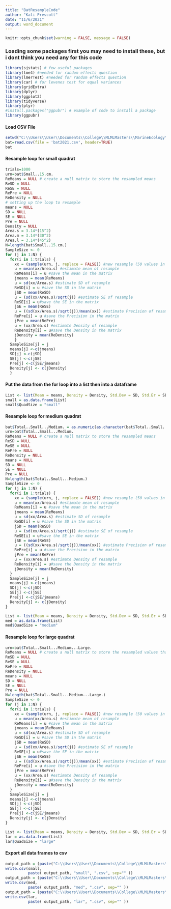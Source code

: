 ---
title: "BatResampleCode"
author: "Kali Prescott"
date: "11/6/2021"
output: word_document
---

```{r setup, include=FALSE} 
knitr::opts_chunk$set(warning = FALSE, message = FALSE) 
```

### Loading some packages first you may need to install these, but i dont think you need any for this code

```{r packages}
library(sjstats) # few useful packages
library(lme4) #needed for random effects question
library(lmerTest) #needed for random effects question
library(car) # for levenes test for equal variances
library(gridExtra)
library(dplyr)
library(ggplot2)
library(tidyverse)
library(plyr)
#install.packages("ggpubr") # example of code to install a package
library(ggpubr)
```


#### Load CSV File

```{r load file}
setwd("C:\\Users\\User\\Documents\\College\\MLMLMasters\\MarineEcology\\BatLab\\")
bat=read.csv(file = 'bat2021.csv', header=TRUE)
bat
```

#### Resample loop for small quadrat

```{r resample small}
trials=1000
urn=bat$Small..15.cm.
ReMeans = NULL # create a null matrix to store the resampled means
ReSD = NULL
ReSE = NULL
RePre = NULL
ReDensity = NULL
# setting up the loop to resample
means = NULL
SD = NULL
SE = NULL
Pre = NULL
Density = NULL
Area.s = 3.14*(15^2)
Area.m = 3.14*(30^2)
Area.l = 3.14*(45^2)
N=length(bat$Small..15.cm.)
SampleSize <- 0
for (j in 1:N) { 
  for(i in 1:trials) {
    xx = (sample(urn, j, replace = FALSE)) #new resample (50 values in this case)
    u = mean(xx/Area.s) #estimate mean of resample
    ReMeans[i] = u #save the mean in the matrix
    jmeans = mean(ReMeans)
    u = sd(xx/Area.s) #estimate SD of resample
    ReSD[i] = u #save the SD in the matrix
    jSD = mean(ReSD)
    u = (sd(xx/Area.s)/sqrt(j)) #estimate SE of resample
    ReSE[i] = u#save the SE in the matrix
    jSE = mean(ReSE)
    u = ((sd(xx/Area.s)/sqrt(j))/mean(xx)) #estimate Precision of resample
    RePre[i] = u #save the Precision in the matrix
    jPre = mean(RePre)
    u = (xx/Area.s) #estimate Density of resample
    ReDensity[i] = u#save the Density in the matrix
    jDensity = mean(ReDensity)
    }
  SampleSize[j] = j
  means[j] <-c(jmeans)
  SD[j] <-c(jSD) 
  SE[j] <-c(jSE)
  Pre[j] <-c(jSE/jmeans)
  Density[j] <- c(jDensity)
  }  
```

#### Put the data from the for loop into a list then into a dataframe

```{r export small}  
List <- list(Mean = means, Density = Density, Std.Dev = SD, Std.Er = SE, Precision = Pre, SampleSize=SampleSize)
small = as.data.frame(List)
small$QuadSize = "small" 
```

#### Resample loop for medium quadrat

```{r resample medium}

bat$Total..Small...Medium. = as.numeric(as.character(bat$Total..Small...Medium.))
urn=bat$Total..Small...Medium.
ReMeans = NULL # create a null matrix to store the resampled means
ReSD = NULL
ReSE = NULL
RePre = NULL
ReDensity = NULL
means = NULL
SD = NULL
SE = NULL
Pre = NULL
N=length(bat$Total..Small...Medium.)
SampleSize <- 0
for (j in 1:N) { 
  for(i in 1:trials) {
    xx = (sample(urn, j, replace = FALSE)) #new resample (50 values in this case)
    u = mean(xx/Area.s) #estimate mean of resample
    ReMeans[i] = u #save the mean in the matrix
    jmeans = mean(ReMeans)
    u = sd(xx/Area.s) #estimate SD of resample
    ReSD[i] = u #save the SD in the matrix
    jSD = mean(ReSD)
    u = (sd(xx/Area.s)/sqrt(j)) #estimate SE of resample
    ReSE[i] = u#save the SE in the matrix
    jSE = mean(ReSE)
    u = ((sd(xx/Area.s)/sqrt(j))/mean(xx)) #estimate Precision of resample
    RePre[i] = u #save the Precision in the matrix
    jPre = mean(RePre)
    u = (xx/Area.s) #estimate Density of resample
    ReDensity[i] = u#save the Density in the matrix
    jDensity = mean(ReDensity)
  }
  SampleSize[j] = j
  means[j] <-c(jmeans)
  SD[j] <-c(jSD) 
  SE[j] <-c(jSE)
  Pre[j] <-c(jSE/jmeans)
  Density[j] <- c(jDensity)
} 
```

```{r export med}
List <- list(Mean = means, Density = Density, Std.Dev = SD, Std.Er = SE, Precision = Pre, SampleSize=SampleSize)
med = as.data.frame(List)
med$QuadSize = "medium" 
```

#### Resample loop for large quadrat

```{r resample lar}
urn=bat$Total..Small...Medium...Large.
ReMeans = NULL # create a null matrix to store the resampled values that are calculated in the loop
ReSD = NULL
ReSE = NULL
RePre = NULL
ReDensity = NULL
means = NULL
SD = NULL
SE = NULL
Pre = NULL
N=length(bat$Total..Small...Medium...Large.)
SampleSize <- 0
for (j in 1:N) { 
  for(i in 1:trials) {
    xx = (sample(urn, j, replace = FALSE)) #new resample (50 values in this case)
    u = mean(xx/Area.s) #estimate mean of resample
    ReMeans[i] = u #save the mean in the matrix
    jmeans = mean(ReMeans)
    u = sd(xx/Area.s) #estimate SD of resample
    ReSD[i] = u #save the SD in the matrix
    jSD = mean(ReSD)
    u = (sd(xx/Area.s)/sqrt(j)) #estimate SE of resample
    ReSE[i] = u#save the SE in the matrix
    jSE = mean(ReSE)
    u = ((sd(xx/Area.s)/sqrt(j))/mean(xx)) #estimate Precision of resample
    RePre[i] = u #save the Precision in the matrix
    jPre = mean(RePre)
    u = (xx/Area.s) #estimate Density of resample
    ReDensity[i] = u#save the Density in the matrix
    jDensity = mean(ReDensity)
  }
  SampleSize[j] = j
  means[j] <-c(jmeans)
  SD[j] <-c(jSD) 
  SE[j] <-c(jSE)
  Pre[j] <-c(jSE/jmeans)
  Density[j] <- c(jDensity)
} 
```

```{r export lar}
List <- list(Mean = means, Density = Density, Std.Dev = SD, Std.Er = SE, Precision = Pre, SampleSize=SampleSize)
lar = as.data.frame(List)
lar$QuadSize = "large" 
```

#### Export all data frames to csv 

```{r export all}
output_path = (paste("C:\\Users\\User\\Documents\\College\\MLMLMasters\\MarineEcology\\BatLab\\outfile\\", sep = ""))
write.csv(small,
          paste( output_path, "small", ".csv", sep="" ))
output_path = (paste("C:\\Users\\User\\Documents\\College\\MLMLMasters\\MarineEcology\\BatLab\\outfile\\", sep = ""))
write.csv(med,
          paste( output_path, "med", ".csv", sep="" ))
output_path = (paste("C:\\Users\\User\\Documents\\College\\MLMLMasters\\MarineEcology\\BatLab\\outfile\\", sep = ""))
write.csv(lar,
          paste( output_path, "lar", ".csv", sep="" ))
```

